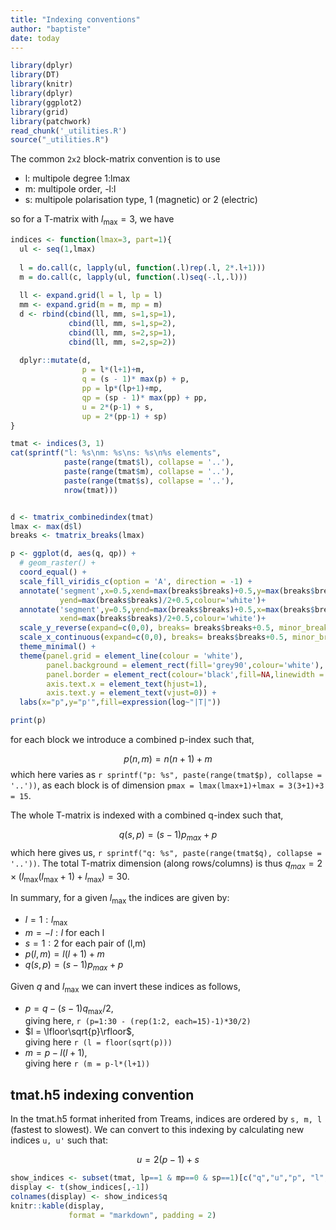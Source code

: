 ```yaml
---
title: "Indexing conventions"
author: "baptiste"
date: today
---
```


```r
library(dplyr)
library(DT)
library(knitr)
library(dplyr)
library(ggplot2)
library(grid)
library(patchwork)
read_chunk('_utilities.R')
source("_utilities.R")
```

The common `2x2` block-matrix convention is to use

- l: multipole degree 1:lmax
- m: multipole order, -l:l
- s: multipole polarisation type, 1 (magnetic) or 2 (electric)

so for a T-matrix with $l_\text{max}=3$, we have

```r

indices <- function(lmax=3, part=1){
  ul <- seq(1,lmax)
  
  l = do.call(c, lapply(ul, function(.l)rep(.l, 2*.l+1)))
  m = do.call(c, lapply(ul, function(.l)seq(-.l,.l)))
  
  ll <- expand.grid(l = l, lp = l)
  mm <- expand.grid(m = m, mp = m)
  d <- rbind(cbind(ll, mm, s=1,sp=1),
             cbind(ll, mm, s=1,sp=2),
             cbind(ll, mm, s=2,sp=1),
             cbind(ll, mm, s=2,sp=2))
  
  dplyr::mutate(d, 
                p = l*(l+1)+m, 
                q = (s - 1)* max(p) + p,
                pp = lp*(lp+1)+mp,
                qp = (sp - 1)* max(pp) + pp,
                u = 2*(p-1) + s,
                up = 2*(pp-1) + sp)
}

tmat <- indices(3, 1)
cat(sprintf("l: %s\nm: %s\ns: %s\n%s elements",
            paste(range(tmat$l), collapse = '..'), 
            paste(range(tmat$m), collapse = '..'), 
            paste(range(tmat$s), collapse = '..'), 
            nrow(tmat)))


d <- tmatrix_combinedindex(tmat)
lmax <- max(d$l)
breaks <- tmatrix_breaks(lmax)

p <- ggplot(d, aes(q, qp)) +
  # geom_raster() +
  coord_equal() +
  scale_fill_viridis_c(option = 'A', direction = -1) +
  annotate('segment',x=0.5,xend=max(breaks$breaks)+0.5,y=max(breaks$breaks)/2+0.5,
           yend=max(breaks$breaks)/2+0.5,colour='white')+
  annotate('segment',y=0.5,yend=max(breaks$breaks)+0.5,x=max(breaks$breaks)/2+0.5,
           xend=max(breaks$breaks)/2+0.5,colour='white')+
  scale_y_reverse(expand=c(0,0), breaks= breaks$breaks+0.5, minor_breaks=breaks$minor_breaks+0.5, labels=breaks$labels) +
  scale_x_continuous(expand=c(0,0), breaks= breaks$breaks+0.5, minor_breaks=breaks$minor_breaks+0.5, labels=breaks$labels) +
  theme_minimal() +
  theme(panel.grid = element_line(colour = 'white'), 
        panel.background = element_rect(fill='grey90',colour='white'),
        panel.border = element_rect(colour='black',fill=NA,linewidth = 0.2),
        axis.text.x = element_text(hjust=1),
        axis.text.y = element_text(vjust=0)) +
  labs(x="p",y="p'",fill=expression(log~"|T|"))

print(p)
```

for each block we introduce a combined p-index such that,

$$
p(n,m) = n(n+1)+m
$$
which here varies as `r sprintf("p: %s", paste(range(tmat$p), collapse = '..'))`, as each block is of dimension `pmax = lmax(lmax+1)+lmax = 3(3+1)+3 = 15`.

The whole T-matrix is indexed with a combined q-index such that,

$$
q(s,p) = (s-1)p_{max} + p 
$$
which here gives us,
`r sprintf("q: %s", paste(range(tmat$q), collapse = '..'))`. The total T-matrix dimension (along rows/columns) is thus $q_{max}=2\times(l_\text{max}(l_\text{max}+1)+l_\text{max})=30$.

In summary, for a given $l_\text{max}$ the indices are given by:

- $l=1:l_\text{max}$
- $m=-l:l$ for each l
- $s=1:2$ for each pair of (l,m)
- $p(l,m) = l(l+1)+m$
- $q(s,p) = (s-1)p_{max} + p$

Given $q$ and $l_\text{max}$ we can invert these indices as follows,

- $p = q - (s-1)q_\text{max}/2$,   
giving here, `r (p=1:30 - (rep(1:2, each=15)-1)*30/2)`
- $l = \lfloor\sqrt{p}\rfloor$,   
giving here `r (l = floor(sqrt(p)))`
- $m = p - l(l+1)$,   
giving here `r (m = p-l*(l+1))`

## tmat.h5 indexing convention

In the tmat.h5 format inherited from Treams, indices are ordered by `s, m, l` (fastest to slowest). We can convert to this indexing by calculating new indices `u, u'` such that:

$$u = 2(p-1) + s$$


```r
show_indices <- subset(tmat, lp==1 & mp==0 & sp==1)[c("q","u","p", "l","m","s")]
display <- t(show_indices[,-1])
colnames(display) <- show_indices$q
knitr::kable(display, 
             format = "markdown", padding = 2)
```




